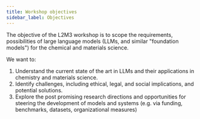 ```yaml
---
title: Workshop objectives
sidebar_label: Objectives
---
```


The objective of the L2M3 workshop is to scope the requirements, possibilities of large language models (LLMs, and similar "foundation models") for the chemical and materials science. 

We want to: 

1. Understand the current state of the art in LLMs and their applications in chemistry and materials science.
2. Identify challenges, including ethical, legal, and social implications, and potential solutions.
3. Explore the post promising research directions and opportunities for steering the development of models and systems (e.g. via funding, benchmarks, datasets, organizational measures)